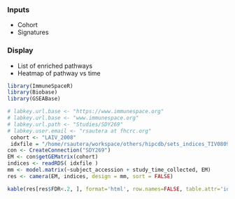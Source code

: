 ### Inputs
- Cohort
- Signatures

### Display
- List of enriched pathways
- Heatmap of pathway vs time

```r
library(ImmuneSpaceR)
library(Biobase)
library(GSEABase)
```

```r
# labkey.url.base <- "https://www.immunespace.org"
# labkey.url.base <- "www.immunespace.org"
# labkey.url.path <- "Studies/SDY269"
# labkey.user.email <- "rsautera at fhcrc.org"
 cohort <- "LAIV_2008"
 idxfile = "/home/rsautera/workspace/others/hipcdb/sets_indices_TIV0809.rds"
con <- CreateConnection("SDY269")
EM <- con$getGEMatrix(cohort)
indices <- readRDS( idxfile )
mm <- model.matrix(~subject_accession + study_time_collected, EM)
res <- camera(EM, indices, design = mm, sort = FALSE)
```

```r
kable(res[res$FDR<.2, ], format='html', row.names=FALSE, table.attr='id="res_table"')
```

<!--
cont.matrix <- makeContrast(paste0("study_time_collected", c(3,7)), levels = mm)
res.dt <- data.table(res)
res.dt <- res.dt[, Pval := ifelse(Direction == "Up", 10*log10(PValue), -10*log10(PValue))]
mat <- 
-->

